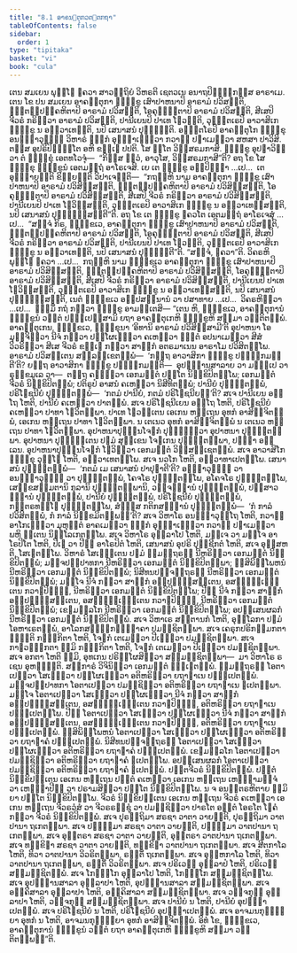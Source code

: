 ```yaml
---
title: "8.1 ອາຄນ຺ຕຸກວຕ຺ຕກຖາ"
tableOfContents: false
sidebar:
  order: 1
type: "tipitaka"
basket: "vi"
book: "cula"
---
```



<DynamicBreadcrumb />

<Division number="356" book="cula">

<Paragraph number="1655" book="cula">
ເຕນ ສມເຍນ ພຸທ຺ໂຘ ຠຄວາ ສາວຕ຺ຖິຍໍ ວິຫຣຕິ ເຊຕວເນ ອນາຖປິຓ຺ຑິກສ຺ສ ອາຣາເມ. ເຕນ ໂຂ ປນ ສມເຍນ ອາຄນ຺ຕຸກາ ຠິກ຺ຂູ ເສົາປາຫນາປິ ອາຣາມໍ ປວິສນ຺ຕິ, ຉຕ຺ຕປ຺ປຄ຺ຄຫິຕາປິ ອາຣາມໍ ປວິສນ຺ຕິ, ໂອຄຸຓ຺ຐິຕາປິ ອາຣາມໍ ປວິສນ຺ຕິ, ສີເສປິ ຈີວຣໍ ກຣິຕ຺ວາ ອາຣາມໍ ປວິສນ຺ຕິ, ປານີເຍນປິ ປາເທ ໂຘວນ຺ຕິ, ວຸຑ຺ຒຕເຣປິ ອາວາສິເກ ຠິກ຺ຂູ ນ ອຠິວາເທນ຺ຕິ, ນປິ ເສນາສນໍ ປຸຈ຺ຉນ຺ຕິ. ອຎ຺ຎຕໂຣປິ ອາຄນ຺ຕຸໂກ ຠິກ຺ຂຸ ອນຊ຺ຌາວຸຏ຺ຐໍ ວິຫາຣໍ ຆຏິກໍ ອຸຄ຺ຆາເຏຕ຺ວາ ກວາຏໍ ປຓາເມຕ຺ວາ ສຫສາ ປາວິສິ. ຕສ຺ສ ອຸປຣິປິຏ຺ຐິໂຕ ອຫິ ຂນ຺ເຘ ປປຕິ. ໂສ ຠີໂຕ ວິສ຺ສຣມກາສິ. ຠິກ຺ຂູ ອຸປຘາວິຕ຺ວາ ຕໍ ຠິກ຺ຂຸໍ ເອຕທໂວຈຸໍ—  “ກິສ຺ສ ຕ຺ວໍ, ອາວຸໂສ, ວິສ຺ສຣມກາສີ”ຕິ? ອຖ ໂຂ ໂສ ຠິກ຺ຂຸ ຠິກ຺ຂູນໍ ເອຕມຕ຺ຖໍ ອາໂຣເຈສິ.
</Paragraph>

<Paragraph number="1656" book="cula">
ເຍ ເຕ ຠິກ຺ຂູ ອປ຺ປິຈ຺ຉາ …ເປ…  ເຕ ອຸຊ຺ຌາຍນ຺ຕິ ຂິຍ຺ຍນ຺ຕິ ວິປາເຈນ຺ຕິ—  “ກຖຎ຺ຫິ ນາມ ອາຄນ຺ຕຸກາ ຠິກ຺ຂູ ເສົາປາຫນາປິ ອາຣາມໍ ປວິສິສ຺ສນ຺ຕິ, ຉຕ຺ຕປ຺ປຄ຺ຄຫິຕາປິ ອາຣາມໍ ປວິສິສ຺ສນ຺ຕິ, ໂອຄຸຓ຺ຐິຕາປິ ອາຣາມໍ ປວິສິສ຺ສນ຺ຕິ, ສີເສປິ ຈີວຣໍ ກຣິຕ຺ວາ ອາຣາມໍ ປວິສິສ຺ສນ຺ຕິ, ປານີເຍນປິ ປາເທ ໂຘວິສ຺ສນ຺ຕິ, ວຸຑ຺ຒຕເຣປິ ອາວາສິເກ ຠິກ຺ຂູ ນ ອຠິວາເທສ຺ສນ຺ຕິ, ນປິ ເສນາສນໍ ປຸຈ຺ຉິສ຺ສນ຺ຕີ”ຕິ. ອຖ ໂຂ ເຕ ຠິກ຺ຂູ ຠຄວໂຕ ເອຕມຕ຺ຖໍ ອາໂຣເຈສຸໍ …ເປ…  “ສຈ຺ຈໍ ກິຣ, ຠິກ຺ຂເວ, ອາຄນ຺ຕຸກາ ຠິກ຺ຂູ ເສົາປາຫນາປິ ອາຣາມໍ ປວິສນ຺ຕິ, ຉຕ຺ຕປ຺ປຄ຺ຄຫິຕາປິ ອາຣາມໍ ປວິສນ຺ຕິ, ໂອຄຸຓ຺ຐິຕາປິ ອາຣາມໍ ປວິສນ຺ຕິ, ສີເສປິ ຈີວຣໍ ກຣິຕ຺ວາ ອາຣາມໍ ປວິສນ຺ຕິ, ປານີເຍນປິ ປາເທ ໂຘວນ຺ຕິ, ວຸຑ຺ຒຕເຣປິ ອາວາສິເກ ຠິກ຺ຂູ ນ ອຠິວາເທນ຺ຕິ, ນປິ ເສນາສນໍ ປຸຈ຺ຉນ຺ຕີ”ຕິ. “ສຈ຺ຈໍ, ຠຄວາ”ຕິ. ວິຄຣຫິ ພຸທ຺ໂຘ ຠຄວາ …ເປ…  ກຖຎ຺ຫິ ນາມ ຠິກ຺ຂເວ ອາຄນ຺ຕຸກາ ຠິກ຺ຂູ ເສົາປາຫນາປິ ອາຣາມໍ ປວິສິສ຺ສນ຺ຕິ, ຉຕ຺ຕປ຺ປຄ຺ຄຫິຕາປິ ອາຣາມໍ ປວິສິສ຺ສນ຺ຕິ, ໂອຄຸຓ຺ຐິຕາປິ ອາຣາມໍ ປວິສິສ຺ສນ຺ຕິ, ສີເສປິ ຈີວຣໍ ກຣິຕ຺ວາ ອາຣາມໍ ປວິສິສ຺ສນ຺ຕິ, ປານີເຍນປິ ປາເທ ໂຘວິສ຺ສນ຺ຕິ, ວຸຑ຺ຒຕເຣປິ ອາວາສິເກ ຠິກ຺ຂູ ນ ອຠິວາເທສ຺ສນ຺ຕິ, ນປິ ເສນາສນໍ ປຸຈ຺ຉິສ຺ສນ຺ຕິ, ເນຕໍ ຠິກ຺ຂເວ ອປ຺ປສນ຺ນານໍ ວາ ປສາທາຍ …ເປ…  ວິຄຣຫິຕ຺ວາ …ເປ…  ຘມ຺ມິໍ ກຖໍ ກຕ຺ວາ ຠິກ຺ຂູ ອາມນ຺ເຕສິ—
</Paragraph>

</Division>
<Division number="357" book="cula">

<Paragraph number="1657" book="cula">
“ເຕນ ຫິ, ຠິກ຺ຂເວ, ອາຄນ຺ຕຸການໍ ຠິກ຺ຂູນໍ ວຕ຺ຕໍ ປຎ຺ຎເປສ຺ສາມິ ຍຖາ ອາຄນ຺ຕຸເກຫິ ຠິກ຺ຂູຫິ ສມ຺ມາ ວຕ຺ຕິຕພ຺ພໍ. ອາຄນ຺ຕຸເກນ, ຠິກ຺ຂເວ, ຠິກ຺ຂຸນາ ‘ອິທານິ ອາຣາມໍ ປວິສິສ຺ສາມີ’ຕິ ອຸປາຫນາ ໂອມຸຎ຺ຈິຕ຺ວາ ນີຈໍ ກຕ຺ວາ ປປ຺ໂຜເຏຕ຺ວາ ຄເຫຕ຺ວາ ຉຕ຺ຕໍ ອປນາເມຕ຺ວາ ສີສໍ ວິວຣິຕ຺ວາ ສີເສ ຈີວຣໍ ຂນ຺ເຘ ກຕ຺ວາ ສາຘຸກໍ ອຕຣມາເນນ ອາຣາໂມ ປວິສິຕພ຺ໂພ. ອາຣາມໍ ປວິສນ຺ເຕນ ສລ຺ລກ຺ເຂຕພ຺ພໍ—  ‘ກຕ຺ຖ ອາວາສິກາ ຠິກ຺ຂູ ປຏິກ຺ກມນ຺ຕີ’ຕິ? ຍຕ຺ຖ ອາວາສິກາ ຠິກ຺ຂູ ປຏິກ຺ກມນ຺ຕິ—  ອຸປຏ຺ຐານສາລາຍ ວາ ມຓ຺ຑເປ ວາ ຣຸກ຺ຂມູເລ ວາ—  ຕຕ຺ຖ ຄນ຺ຕ຺ວາ ເອກມນ຺ຕໍ ປຕ຺ໂຕ ນິກ຺ຂິປິຕພ຺ໂພ; ເອກມນ຺ຕໍ ຈີວຣໍ ນິກ຺ຂິປິຕພ຺ພໍ; ປຕິຣູປໍ ອາສນໍ ຄເຫຕ຺ວາ ນິສີທິຕພ຺ພໍ; ປານີຍໍ ປຸຈ຺ຉິຕພ຺ພໍ, ປຣິໂຠຊນີຍໍ ປຸຈ຺ຉິຕພ຺ພໍ—  ‘ກຕມໍ ປານີຍໍ, ກຕມໍ ປຣິໂຠຊນີຍນ຺’ຕິ? ສເຈ ປານີເຍນ ອຕ຺ໂຖ ໂຫຕິ, ປານີຍໍ ຄເຫຕ຺ວາ ປາຕພ຺ພໍ. ສເຈ ປຣິໂຠຊນີເຍນ ອຕ຺ໂຖ ໂຫຕິ, ປຣິໂຠຊນີຍໍ ຄເຫຕ຺ວາ ປາທາ ໂຘວິຕພ຺ພາ. ປາເທ ໂຘວນ຺ເຕນ ເອເກນ ຫຕ຺ເຖນ ອຸທກໍ ອາສິຎ຺ຈິຕພ຺ພໍ, ເອເກນ ຫຕ຺ເຖນ ປາທາ ໂຘວິຕພ຺ພາ. ນ ເຕເນວ ອຸທກໍ ອາສິຎ຺ຈິຕພ຺ພໍ ນ ເຕເນວ ຫຕ຺ເຖນ ປາທາ ໂຘວິຕພ຺ພາ. ອຸປາຫນາປຸຎ຺ຉນໂຈຬກໍ ປຸຈ຺ຉິຕ຺ວາ ອຸປາຫນາ ປຸຎ຺ຉິຕພ຺ພາ. ອຸປາຫນາ ປຸຎ຺ຉນ຺ເຕນ ປຐມໍ ສຸກ຺ເຂນ ໂຈຬເກນ ປຸຎ຺ຉິຕພ຺ພາ, ປຈ຺ຉາ ອລ຺ເລນ. ອຸປາຫນາປຸຎ຺ຉນໂຈຬກໍ ໂຘວິຕ຺ວາ ເອກມນ຺ຕໍ ວິສ຺ສຊ຺ເຊຕພ຺ພໍ.
</Paragraph>

<Paragraph number="1658" book="cula">
ສເຈ ອາວາສິໂກ ຠິກ຺ຂຸ ວຸຑ຺ໂຒ ໂຫຕິ, ອຠິວາເທຕພ຺ໂພ. ສເຈ ນວໂກ ໂຫຕິ, ອຠິວາທາເປຕພ຺ໂພ. ເສນາສນໍ ປຸຈ຺ຉິຕພ຺ພໍ—  ‘ກຕມໍ ເມ ເສນາສນໍ ປາປຸຓາຕີ’ຕິ? ອຊ຺ຌາວຸຏ຺ຐໍ ວາ ອນຊ຺ຌາວຸຏ຺ຐໍ ວາ ປຸຈ຺ຉິຕພ຺ພໍ, ໂຄຈໂຣ ປຸຈ຺ຉິຕພ຺ໂພ, ອໂຄຈໂຣ ປຸຈ຺ຉິຕພ຺ໂພ, ເສກ຺ຂສມ຺ມຕານິ ກຸລານິ ປຸຈ຺ຉິຕພ຺ພານິ, ວຈ຺ຈຏ຺ຐານໍ ປຸຈ຺ຉິຕພ຺ພໍ, ປສ຺ສາວຏ຺ຐານໍ ປຸຈ຺ຉິຕພ຺ພໍ, ປານີຍໍ ປຸຈ຺ຉິຕພ຺ພໍ, ປຣິໂຠຊນີຍໍ ປຸຈ຺ຉິຕພ຺ພໍ, ກຕ຺ຕຣທຓ຺ໂຑ ປຸຈ຺ຉິຕພ຺ໂພ, ສໍຆສ຺ສ ກຕິກສຓ຺ຐານໍ ປຸຈ຺ຉິຕພ຺ພໍ—  ‘ກໍ ກາລໍ ປວິສິຕພ຺ພໍ, ກໍ ກາລໍ ນິກ຺ຂມິຕພ຺ພນ຺’ຕິ? ສເຈ ວິຫາໂຣ ອນຊ຺ຌາວຸຕ຺ໂຖ ໂຫຕິ, ກວາຏໍ ອາໂກເຏຕ຺ວາ ມຸຫຸຕ຺ຕໍ ອາຄເມຕ຺ວາ ຆຏິກໍ ອຸຄ຺ຆາເຏຕ຺ວາ ກວາຏໍ ປຓາເມຕ຺ວາ ພຫິ ຐິເຕນ ນິລ຺ໂລເກຕພ຺ໂພ.
</Paragraph>

<Paragraph number="1659" book="cula">
ສເຈ ວິຫາໂຣ ອຸກ຺ລາໂປ ໂຫຕິ, ມຎ຺ເຈ ວາ ມຎ຺ໂຈ ອາໂຣປິໂຕ ໂຫຕິ, ປີເຐ ວາ ປີຐໍ ອາໂຣປິຕໍ ໂຫຕິ, ເສນາສນໍ ອຸປຣິ ປຸຎ຺ຊີກຕໍ ໂຫຕິ, ສເຈ ອຸສ຺ສຫຕິ, ໂສເຘຕພ຺ໂພ. ວິຫາຣໍ ໂສເຘນ຺ເຕນ ປຐມໍ ຠູມຕ຺ຖຣຓໍ ນີຫຣິຕ຺ວາ ເອກມນ຺ຕໍ ນິກ຺ຂິປິຕພ຺ພໍ; ມຎ຺ຈປຏິປາທກາ ນີຫຣິຕ຺ວາ ເອກມນ຺ຕໍ ນິກ຺ຂິປິຕພ຺ພາ; ຠິສິພິພ຺ໂພຫນໍ ນີຫຣິຕ຺ວາ ເອກມນ຺ຕໍ ນິກ຺ຂິປິຕພ຺ພໍ; ນິສີທນປຈ຺ຈຕ຺ຖຣຓໍ ນີຫຣິຕ຺ວາ ເອກມນ຺ຕໍ ນິກ຺ຂິປິຕພ຺ພໍ; ມຎ຺ໂຈ ນີຈໍ ກຕ຺ວາ ສາຘຸກໍ ອປ຺ປຏິຆໍສນ຺ເຕນ, ອສງ຺ຆຏ຺ເຏນ຺ເຕນ ກວາຏປິຏ຺ຐໍ, ນີຫຣິຕ຺ວາ ເອກມນ຺ຕໍ ນິກ຺ຂິປິຕພ຺ໂພ; ປີຐໍ ນີຈໍ ກຕ຺ວາ ສາຘຸກໍ ອປ຺ປຏິຆໍສນ຺ເຕນ, ອສງ຺ຆຏ຺ເຏນ຺ເຕນ ກວາຏປິຏ຺ຐໍ, ນີຫຣິຕ຺ວາ ເອກມນ຺ຕໍ ນິກ຺ຂິປິຕພ຺ພໍ; ເຂຬມລ຺ລໂກ ນີຫຣິຕ຺ວາ ເອກມນ຺ຕໍ ນິກ຺ຂິປິຕພ຺ໂພ; ອປສ຺ເສນຜລກໍ ນີຫຣິຕ຺ວາ ເອກມນ຺ຕໍ ນິກ຺ຂິປິຕພ຺ພໍ. ສເຈ ວິຫາເຣ ສນ຺ຕານກໍ ໂຫຕິ, ອຸລ຺ໂລກາ ປຐມໍ ໂອຫາເຣຕພ຺ພໍ, ອາໂລກສນ຺ຘິກຓ຺ຓຠາຄາ ປມຊ຺ຊິຕພ຺ພາ. ສເຈ ເຄຣຸກປຣິກມ຺ມກຕາ ຠິຕ຺ຕິ ກຓ຺ຓກິຕາ ໂຫຕິ, ໂຈຬກໍ ເຕເມຕ຺ວາ ປີເຬຕ຺ວາ ປມຊ຺ຊິຕພ຺ພາ. ສເຈ ກາຬວຓ຺ຓກຕາ ຠູມິ ກຓ຺ຓກິຕາ ໂຫຕິ, ໂຈຬກໍ ເຕເມຕ຺ວາ ປີເຬຕ຺ວາ ປມຊ຺ຊິຕພ຺ພາ. ສເຈ ອກຕາ ໂຫຕິ ຠູມິ, ອຸທເກນ ປຣິປ຺ໂຜສິຕ຺ວາ ສມ຺ມຊ຺ຊິຕພ຺ພາ—  ມາ ວິຫາໂຣ ຣເຊນ ອຸຫຎ຺ຎີຕິ. ສງ຺ກາຣໍ ວິຈິນິຕ຺ວາ ເອກມນ຺ຕໍ ຉຑ຺ເຑຕພ຺ພໍ.
</Paragraph>

<Paragraph number="1660" book="cula">
ຠູມຕ຺ຖຣຓໍ ໂອຕາເປຕ຺ວາ ໂສເຘຕ຺ວາ ປປ຺ໂຜເຏຕ຺ວາ ອຕິຫຣິຕ຺ວາ ຍຖາຐາເນ ປຎ຺ຎເປຕພ຺ພໍ. ມຎ຺ຈປຏິປາທກາ ໂອຕາເປຕ຺ວາ ປມຊ຺ຊິຕ຺ວາ ອຕິຫຣິຕ຺ວາ ຍຖາຐາເນ ຐເປຕພ຺ພາ. ມຎ຺ໂຈ ໂອຕາເປຕ຺ວາ ໂສເຘຕ຺ວາ ປປ຺ໂຜເຏຕ຺ວາ ນີຈໍ ກຕ຺ວາ ສາຘຸກໍ ອປ຺ປຏິຆໍສນ຺ເຕນ, ອສງ຺ຆຏ຺ເຏນ຺ເຕນ ກວາຏປິຏ຺ຐໍ, ອຕິຫຣິຕ຺ວາ ຍຖາຐາເນ ປຎ຺ຎເປຕພ຺ໂພ. ປີຐໍ ໂອຕາເປຕ຺ວາ ໂສເຘຕ຺ວາ ປປ຺ໂຜເຏຕ຺ວາ ນີຈໍ ກຕ຺ວາ ສາຘຸກໍ ອປ຺ປຏິຆໍສນ຺ເຕນ, ອສງ຺ຆຏ຺ເຏນ຺ເຕນ ກວາຏປິຏ຺ຐໍ, ອຕິຫຣິຕ຺ວາ ຍຖາຐາເນ ປຎ຺ຎເປຕພ຺ພໍ. ຠິສິພິພ຺ໂພຫນໍ ໂອຕາເປຕ຺ວາ ໂສເຘຕ຺ວາ ປປ຺ໂຜເຏຕ຺ວາ ອຕິຫຣິຕ຺ວາ ຍຖາຠາຄໍ ປຎ຺ຎເປຕພ຺ພໍ. ນິສີທນປຈ຺ຈຕ຺ຖຣຓໍ ໂອຕາເປຕ຺ວາ ໂສເຘຕ຺ວາ ປປ຺ໂຜເຏຕ຺ວາ ອຕິຫຣິຕ຺ວາ ຍຖາຠາຄໍ ປຎ຺ຎເປຕພ຺ພໍ. ເຂຬມລ຺ລໂກ ໂອຕາເປຕ຺ວາ ປມຊ຺ຊິຕ຺ວາ ອຕິຫຣິຕ຺ວາ ຍຖາຠາຄໍ ຐເປຕພ຺ໂພ. ອປສ຺ເສນຜລກໍ ໂອຕາເປຕ຺ວາ ປມຊ຺ຊິຕ຺ວາ ອຕິຫຣິຕ຺ວາ ຍຖາຠາຄໍ ຐເປຕພ຺ພໍ. ປຕ຺ຕຈີວຣໍ ນິກ຺ຂິປິຕພ຺ພໍ. ປຕ຺ຕໍ ນິກ຺ຂິປນ຺ເຕນ ເອເກນ ຫຕ຺ເຖນ ປຕ຺ຕໍ ຄເຫຕ຺ວາ ເອເກນ ຫຕ຺ເຖນ ເຫຏ຺ຐາມຎ຺ຈໍ ວາ ເຫຏ຺ຐາປີຐໍ ວາ ປຣາມສິຕ຺ວາ ປຕ຺ໂຕ ນິກ຺ຂິປິຕພ຺ໂພ. ນ ຈ ອນນ຺ຕຣຫິຕາຍ ຠູມິຍາ ປຕ຺ໂຕ ນິກ຺ຂິປິຕພ຺ໂພ. ຈີວຣໍ ນິກ຺ຂິປນ຺ເຕນ ເອເກນ ຫຕ຺ເຖນ ຈີວຣໍ ຄເຫຕ຺ວາ ເອເກນ ຫຕ຺ເຖນ ຈີວຣວໍສໍ ວາ ຈີວຣຣຊ຺ຊຸໍ ວາ ປມຊ຺ຊິຕ຺ວາ ປາຣໂຕ ອນ຺ຕໍ ໂອຣໂຕ ໂຠຄໍ ກຕ຺ວາ ຈີວຣໍ ນິກ຺ຂິປິຕພ຺ພໍ.
</Paragraph>

<Paragraph number="1661" book="cula">
ສເຈ ປຸຣຕ຺ຖິມາ ສຣຊາ ວາຕາ ວາຍນ຺ຕິ, ປຸຣຕ຺ຖິມາ ວາຕປານາ ຖເກຕພ຺ພາ. ສເຈ ປຈ຺ຉິມາ ສຣຊາ ວາຕາ ວາຍນ຺ຕິ, ປຈ຺ຉິມາ ວາຕປານາ ຖເກຕພ຺ພາ. ສເຈ ອຸຕ຺ຕຣາ ສຣຊາ ວາຕາ ວາຍນ຺ຕິ, ອຸຕ຺ຕຣາ ວາຕປານາ ຖເກຕພ຺ພາ. ສເຈ ທກ຺ຂິຓາ ສຣຊາ ວາຕາ ວາຍນ຺ຕິ, ທກ຺ຂິຓາ ວາຕປານາ ຖເກຕພ຺ພາ. ສເຈ ສີຕກາໂລ ໂຫຕິ, ທິວາ ວາຕປານາ ວິວຣິຕພ຺ພາ, ຣຕ຺ຕິໍ ຖເກຕພ຺ພາ. ສເຈ ອຸຓ຺ຫກາໂລ ໂຫຕິ, ທິວາ ວາຕປານາ ຖເກຕພ຺ພາ, ຣຕ຺ຕິໍ ວິວຣິຕພ຺ພາ.
</Paragraph>

<Paragraph number="1662" book="cula">
ສເຈ ປຣິເວຓໍ ອຸກ຺ລາປໍ ໂຫຕິ, ປຣິເວຓໍ ສມ຺ມຊ຺ຊິຕພ຺ພໍ. ສເຈ ໂກຏ຺ຐໂກ ອຸກ຺ລາໂປ ໂຫຕິ, ໂກຏ຺ຐໂກ ສມ຺ມຊ຺ຊິຕພ຺ໂພ. ສເຈ ອຸປຏ຺ຐານສາລາ ອຸກ຺ລາປາ ໂຫຕິ, ອຸປຏ຺ຐານສາລາ ສມ຺ມຊ຺ຊິຕພ຺ພາ. ສເຈ ອຄ຺ຄິສາລາ ອຸກ຺ລາປາ ໂຫຕິ, ອຄ຺ຄິສາລາ ສມ຺ມຊ຺ຊິຕພ຺ພາ. ສເຈ ວຈ຺ຈກຸຏິ ອຸກ຺ລາປາ ໂຫຕິ, ວຈ຺ຈກຸຏິ ສມ຺ມຊ຺ຊິຕພ຺ພາ. ສເຈ ປານີຍໍ ນ ໂຫຕິ, ປານີຍໍ ອຸປຏ຺ຐາເປຕພ຺ພໍ. ສເຈ ປຣິໂຠຊນີຍໍ ນ ໂຫຕິ, ປຣິໂຠຊນີຍໍ ອຸປຏ຺ຐາເປຕພ຺ພໍ. ສເຈ ອາຈມນກຸມ຺ຠິຍາ ອຸທກໍ ນ ໂຫຕິ, ອາຈມນກຸມ຺ຠິຍາ ອຸທກໍ ອາສິຎ຺ຈິຕພ຺ພໍ. ອິທໍ ໂຂ, ຠິກ຺ຂເວ, ອາຄນ຺ຕຸການໍ ຠິກ຺ຂູນໍ ວຕ຺ຕໍ ຍຖາ ອາຄນ຺ຕຸເກຫິ ຠິກ຺ຂູຫິ ສມ຺ມາ ວຕ຺ຕິຕພ຺ພນ຺”ຕິ.
</Paragraph>
</Division>